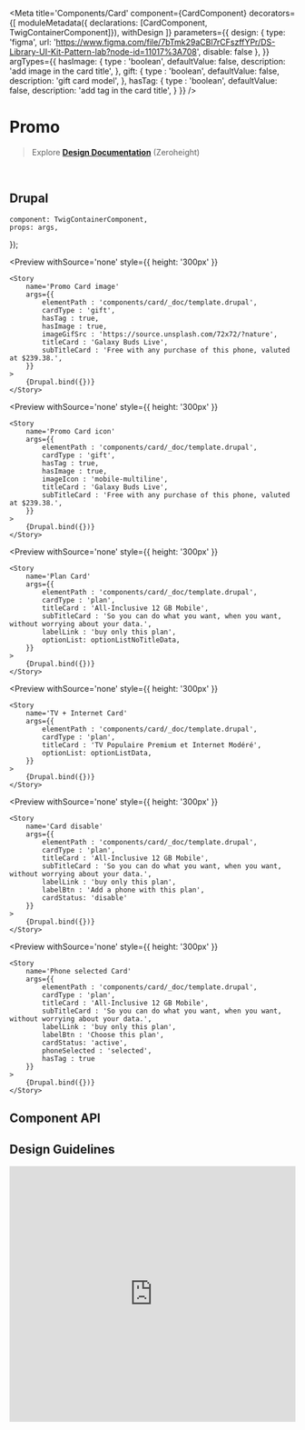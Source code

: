 


<Meta 
    title='Components/Card' 
    component={CardComponent}
    decorators={[
        moduleMetadata({ declarations: [CardComponent, TwigContainerComponent]}),
        withDesign
    ]}
    parameters={{
        design: {
            type: 'figma',
            url: 'https://www.figma.com/file/7bTmk29aCBl7rCFszffYPr/DS-Library-UI-Kit-Pattern-lab?node-id=11017%3A708',
            disable: false
        },
    }}
    argTypes={{
        hasImage: {
            type : 'boolean',
            defaultValue: false,
            description: 'add image in the card title',
        },
        gift: {
            type : 'boolean',
            defaultValue: false,
            description: 'gift card model',
        },
        hasTag: {
            type : 'boolean',
            defaultValue: false,
            description: 'add tag in the card title',
        }
    }}
/>


# Promo

> Explore **[Design Documentation](https://zeroheight.com/79f1d3365/p/70ccb4--buttons)** (Zeroheight)

<br/>


## Drupal

    component: TwigContainerComponent,
    props: args,
});


<Preview
    withSource='none'
    style={{ height: '300px' }}
>
    <Story 
        name='Promo Card image'
        args={{ 
            elementPath : 'components/card/_doc/template.drupal',
            cardType : 'gift',
            hasTag : true,
            hasImage : true,
            imageGifSrc : 'https://source.unsplash.com/72x72/?nature',
            titleCard : 'Galaxy Buds Live',
            subTitleCard : 'Free with any purchase of this phone, valuted at $239.38.',
        }}
    >
        {Drupal.bind({})}
    </Story>
</Preview>


<Preview
    withSource='none'
    style={{ height: '300px' }}
>
    <Story 
        name='Promo Card icon'
        args={{ 
            elementPath : 'components/card/_doc/template.drupal',
            cardType : 'gift',
            hasTag : true,
            hasImage : true,
            imageIcon : 'mobile-multiline',
            titleCard : 'Galaxy Buds Live',
            subTitleCard : 'Free with any purchase of this phone, valuted at $239.38.',
        }}
    >
        {Drupal.bind({})}
    </Story>
</Preview>

<Preview
    withSource='none'
    style={{ height: '300px' }}
>
    <Story 
        name='Plan Card'
        args={{ 
            elementPath : 'components/card/_doc/template.drupal',
            cardType : 'plan',
            titleCard : 'All-Inclusive 12 GB Mobile',
            subTitleCard : 'So you can do what you want, when you want, without worrying about your data.',
            labelLink : 'buy only this plan',
            optionList: optionListNoTitleData,
        }}
    >
        {Drupal.bind({})}
    </Story>
</Preview>

<Preview
    withSource='none'
    style={{ height: '300px' }}
>
    <Story 
        name='TV + Internet Card'
        args={{ 
            elementPath : 'components/card/_doc/template.drupal',
            cardType : 'plan',
            titleCard : 'TV Populaire Premium et Internet Modéré',
            optionList: optionListData,
        }}
    >
        {Drupal.bind({})}
    </Story>
</Preview>

<Preview
    withSource='none'
    style={{ height: '300px' }}
>
    <Story 
        name='Card disable'
        args={{ 
            elementPath : 'components/card/_doc/template.drupal',
            cardType : 'plan',
            titleCard : 'All-Inclusive 12 GB Mobile',
            subTitleCard : 'So you can do what you want, when you want, without worrying about your data.',
            labelLink : 'buy only this plan',
            labelBtn : 'Add a phone with this plan',
            cardStatus: 'disable'
        }}
    >
        {Drupal.bind({})}
    </Story>
</Preview>

<Preview
    withSource='none'
    style={{ height: '300px' }}
>
    <Story 
        name='Phone selected Card'
        args={{ 
            elementPath : 'components/card/_doc/template.drupal',
            cardType : 'plan',
            titleCard : 'All-Inclusive 12 GB Mobile',
            subTitleCard : 'So you can do what you want, when you want, without worrying about your data.',
            labelLink : 'buy only this plan',
            labelBtn : 'Choose this plan',
            cardStatus: 'active',
            phoneSelected : 'selected',
            hasTag : true
        }}
    >
        {Drupal.bind({})}
    </Story>
</Preview>

## Component API

<Props of={CardComponent} />


## Design Guidelines

<iframe width='100%' height='450' src='https://www.figma.com/file/7bTmk29aCBl7rCFszffYPr/DS-Library-UI-Kit-Pattern-lab?node-id=11017%3A708' frameBorder='0' allowFullScreen></iframe>